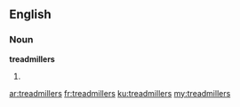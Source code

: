==English==

===Noun===
'''treadmillers'''

# {{plural of|[[treadmiller]]}}

[[ar:treadmillers]]
[[fr:treadmillers]]
[[ku:treadmillers]]
[[my:treadmillers]]